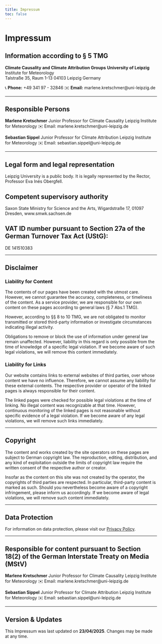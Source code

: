 ```yaml
---
title: Impressum
toc: false
---
```


# Impressum

## Information according to § 5 TMG

**Climate Causality and Climate Attribution Groups**
**University of Leipzig**  
Institute for Meteorology   
Talstraße 35, Raum 1-13
04103 Leipzig
Germany 

📞 **Phone:** +49 341 97 - 32846
✉️ **Email:** marlene.kretschmer@uni-leipzig.de  


---

## Responsible Persons

**Marlene Kretschmer**
Junior Professor for Climate Causality
Leipzig Institute for Meteorology
✉️ Email: marlene.kretschmer@uni-leipzig.de

**Sebastian Sippel** 
Junior Professor for Climate Attribution
Leipzig Institute for Meteorology
✉️ Email: sebastian.sippel@uni-leipzig.de

---

## Legal form and legal representation
Leipzig University is a public body. It is legally represented by the Rector, Professor Eva Inés Obergfell.

## Competent supervisory authority
Saxon State Ministry for Science and the Arts, Wigardstraße 17, 01097 Dresden, www.smwk.sachsen.de

## VAT ID number pursuant to Section 27a of the German Turnover Tax Act (UStG):
DE 141510383

---

## Disclaimer

### Liability for Content  
The contents of our pages have been created with the utmost care. However, we cannot guarantee the accuracy, completeness, or timeliness of the content. As a service provider, we are responsible for our own content on these pages according to general laws (§ 7 Abs.1 TMG).  

However, according to §§ 8 to 10 TMG, we are not obligated to monitor transmitted or stored third-party information or investigate circumstances indicating illegal activity.  

Obligations to remove or block the use of information under general law remain unaffected. However, liability in this regard is only possible from the time of knowledge of a specific legal violation. If we become aware of such legal violations, we will remove this content immediately.  

### Liability for Links  
Our website contains links to external websites of third parties, over whose content we have no influence. Therefore, we cannot assume any liability for these external contents. The respective provider or operator of the linked pages is always responsible for their content.  

The linked pages were checked for possible legal violations at the time of linking. No illegal content was recognizable at that time. However, continuous monitoring of the linked pages is not reasonable without specific evidence of a legal violation. If we become aware of any legal violations, we will remove such links immediately.  

---

## Copyright  
The content and works created by the site operators on these pages are subject to German copyright law. The reproduction, editing, distribution, and any kind of exploitation outside the limits of copyright law require the written consent of the respective author or creator.  

Insofar as the content on this site was not created by the operator, the copyrights of third parties are respected. In particular, third-party content is marked as such. Should you nevertheless become aware of a copyright infringement, please inform us accordingly. If we become aware of legal violations, we will remove such content immediately.  

---

## Data Protection  
For information on data protection, please visit our [Privacy Policy](privacy.qmd).  


---

## Responsible for content pursuant to Section 18(2) of the German Interstate Treaty on Media (MStV)

**Marlene Kretschmer**
Junior Professor for Climate Causality
Leipzig Institute for Meteorology
✉️ Email: marlene.kretschmer@uni-leipzig.de

**Sebastian Sippel** 
Junior Professor for Climate Attribution
Leipzig Institute for Meteorology
✉️ Email: sebastian.sippel@uni-leipzig.de

---

## Version & Updates  
This Impressum was last updated on **23/04/2025**. Changes may be made at any time.
